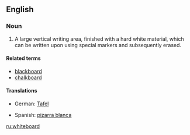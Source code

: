 ==English==

===Noun===
{{en-noun}}

# A large vertical writing area, finished with a hard white material, which can be written upon using special markers and subsequently erased.

====Related terms====
*[[blackboard]]
*[[chalkboard]]

====Translations====
{{trans-top|large vertical writing area}}
*German: [[Tafel]] {{f}}
{{trans-mid}}
*Spanish: [[pizarra blanca]] {{f}}
{{trans-bottom}}

[[ru:whiteboard]]